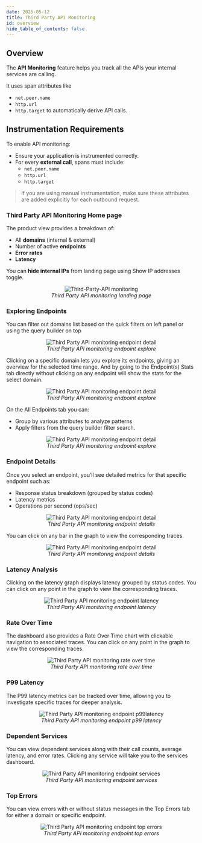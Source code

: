 ```yaml
---
date: 2025-05-12
title: Third Party API Monitoring
id: overview
hide_table_of_contents: false
---
```


## Overview

The **API Monitoring** feature helps you track all the APIs your internal services are calling.

It uses span attributes like
- `net.peer.name`
- `http.url`
- `http.target`
to automatically derive API calls.

## Instrumentation Requirements

To enable API monitoring:

- Ensure your application is instrumented correctly.
- For every **external call**, spans must include:
  - `net.peer.name`
  - `http.url`
  - `http.target`

> If you are using manual instrumentation, make sure these attributes are added explicitly for each outbound request.

### Third Party API Monitoring Home page

The product view provides a breakdown of:

- All **domains** (internal & external)
- Number of active **endpoints**
- **Error rates**
- **Latency**

You can **hide internal IPs** from landing page using Show IP addresses toggle.

<figure data-zoomable align='center'>
    <img src="/img/docs/third-party-api/api-monitoring-landing-page.gif" alt="Third-Party-API monitoring"/>
    <figcaption><i>Third Party API monitoring landing page</i></figcaption>
</figure>

### Exploring Endpoints

You can filter out domains list based on the quick filters on left panel or using the query builder on top

<figure data-zoomable align='center'>
    <img src="/img/docs/third-party-api/endpoint-explore-part1.gif" alt="Third Party API monitoring endpoint detail"/>
    <figcaption><i>Third Party API monitoring endpoint explore</i></figcaption>
</figure>

Clicking on a specific domain lets you explore its endpoints, giving an overview for the selected time range. And by going to the Endpoint(s) Stats tab directly without clicking on any endpoint will show the stats for the select domain.

<figure data-zoomable align='center'>
    <img src="/img/docs/third-party-api/endpoint-explore-part2.gif" alt="Third Party API monitoring endpoint detail"/>
    <figcaption><i>Third Party API monitoring endpoint explore</i></figcaption>
</figure>

On the All Endpoints tab you can:

- Group by various attributes to analyze patterns
- Apply filters from the query builder filter search.

<figure data-zoomable align='center'>
    <img src="/img/docs/third-party-api/endpoint-explore-part3.gif" alt="Third Party API monitoring endpoint detail"/>
    <figcaption><i>Third Party API monitoring endpoint explore</i></figcaption>
</figure>

### Endpoint Details

Once you select an endpoint, you’ll see detailed metrics for that specific endpoint such as:

- Response status breakdown (grouped by status codes)
- Latency metrics
- Operations per second (ops/sec)

<figure data-zoomable align='center'>
    <img src="/img/docs/third-party-api/endpoint-details-part1.gif" alt="Third Party API monitoring endpoint detail"/>
    <figcaption><i>Third Party API monitoring endpoint details</i></figcaption>
</figure>

You can click on any bar in the graph to view the corresponding traces.

<figure data-zoomable align='center'>
    <img src="/img/docs/third-party-api/endpoint-details-part2.gif" alt="Third Party API monitoring endpoint detail"/>
    <figcaption><i>Third Party API monitoring endpoint details</i></figcaption>
</figure>

### Latency Analysis

Clicking on the latency graph displays latency grouped by status codes.
You can click on any point in the graph to view the corresponding traces.

<figure data-zoomable align='center'>
    <img src="/img/docs/third-party-api/endpoint-latency.gif" alt="Third Party API monitoring endpoint latency"/>
    <figcaption><i>Third Party API monitoring endpoint latency</i></figcaption>
</figure>

### Rate Over Time

The dashboard also provides a Rate Over Time chart with clickable navigation to associated traces. You can click on any point in the graph to view the corresponding traces.

<figure data-zoomable align='center'>
    <img src="/img/docs/third-party-api/rate-over-time.gif" alt="Third Party API monitoring rate over time"/>
    <figcaption><i>Third Party API monitoring rate over time</i></figcaption>
</figure>

### P99 Latency

The P99 latency metrics can be tracked over time, allowing you to investigate specific traces for deeper analysis.

<figure data-zoomable align='center'>
    <img src="/img/docs/third-party-api/endpoint-p99latency.gif" alt="Third Party API monitoring endpoint p99latency"/>
    <figcaption><i>Third Party API monitoring endpoint p99 latency</i></figcaption>
</figure>

### Dependent Services

You can view dependent services along with their call counts, average latency, and error rates. Clicking any service will take you to the services dashboard.
<figure data-zoomable align='center'>
    <img src="/img/docs/third-party-api/endpoint-services.gif" alt="Third Party API monitoring endpoint services"/>
    <figcaption><i>Third Party API monitoring endpoint services</i></figcaption>
</figure>

### Top Errors

You can view errors with or without status messages in the Top Errors tab for either a domain or specific endpoint.
<figure data-zoomable align='center'>
    <img src="/img/docs/third-party-api/endpoint-top-errors.gif" alt="Third Party API monitoring endpoint top errors"/>
    <figcaption><i>Third Party API monitoring endpoint top errors</i></figcaption>
</figure>
